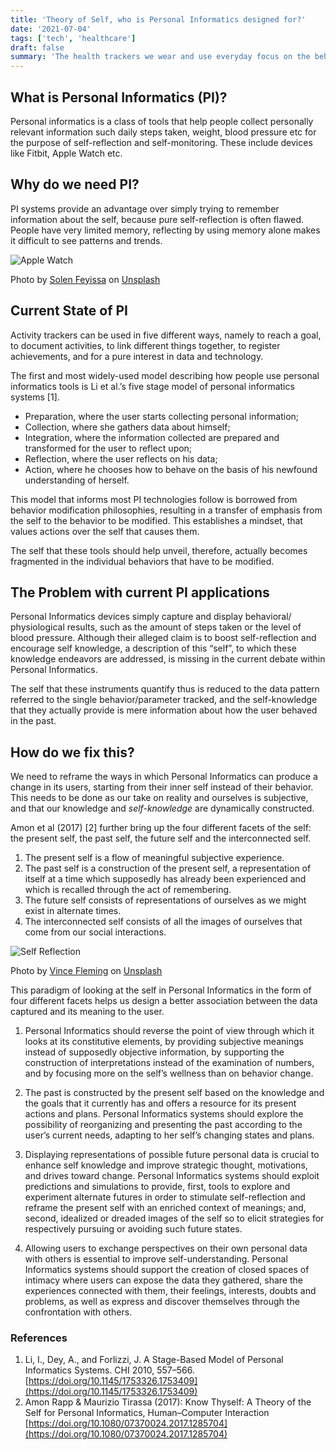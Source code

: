 ```yaml
---
title: 'Theory of Self, who is Personal Informatics designed for?'
date: '2021-07-04'
tags: ['tech', 'healthcare']
draft: false
summary: 'The health trackers we wear and use everyday focus on the behavior to be tracked, rather than the self from which the behaviour emerges. The self that these tools should help unveil, therefore, actually becomes fragmented in the individual behaviors that have to be modified.'
---
```


## What is Personal Informatics (PI)?

Personal informatics is a class of tools that help people collect personally relevant information such daily steps taken, weight, blood pressure etc for the purpose of self-reflection and self-monitoring. These include devices like Fitbit, Apple Watch etc.

## Why do we need PI?

PI systems provide an advantage over simply trying to remember information about the self, because pure self-reflection is often flawed. People have very limited memory, reflecting by using memory alone makes it difficult to see patterns and trends.

<div className="w-full rounded-md">
  <div className="text-center">
    <Image alt="Apple Watch" src="/static/images/PI/apple-watch.jpg" width={640} height={426} />
  </div>
</div>

Photo by <a href="https://unsplash.com/@solenfeyissa?utm_source=unsplash&utm_medium=referral&utm_content=creditCopyText">Solen Feyissa</a> on <a href="https://unsplash.com/s/photos/apple-watch?utm_source=unsplash&utm_medium=referral&utm_content=creditCopyText">Unsplash</a>

## Current State of PI

Activity trackers can be used in five different ways, namely to reach a goal, to document activities, to link different things together, to register achievements, and for a pure interest in data and technology.

The first and most widely-used model describing how people use personal informatics tools is Li et al.’s five stage model of personal informatics systems [1].

- Preparation, where the user starts collecting personal information;
- Collection, where she gathers data about himself;
- Integration, where the information collected are prepared and
  transformed for the user to reflect upon;
- Reflection, where the user reflects on his data;
- Action, where he chooses how to behave on the basis of his
  newfound understanding of herself.

This model that informs most PI technologies follow is borrowed from behavior modification philosophies, resulting in a transfer of emphasis from the self to the behavior to be modified. This establishes a mindset, that values actions over the self that causes them.

The self that these tools should help unveil, therefore, actually becomes fragmented in the individual behaviors that have to be modified.

## The Problem with current PI applications

Personal Informatics devices simply capture and display behavioral/ physiological results, such as the amount of steps taken or the level of blood pressure. Although their alleged claim is to boost self-reflection and encourage self knowledge, a description of this “self”, to which these knowledge endeavors are addressed, is missing in the current debate within Personal Informatics.

The self that these instruments quantify thus is reduced to the data pattern referred to the single behavior/parameter tracked, and the self-knowledge that they actually provide is mere information about how the user behaved in the past.

## How do we fix this?

We need to reframe the ways in which Personal Informatics can produce a change in its users, starting from their inner self instead of their behavior.
This needs to be done as our take on reality and ourselves is subjective, and that our knowledge and _self-knowledge_ are dynamically constructed.

Amon et al (2017) [2] further bring up the four different facets of the self: the present self, the past self, the future self and the interconnected self.

1. The present self is a flow of meaningful subjective experience.
2. The past self is a construction of the present self, a representation of itself at a time which supposedly has already been experienced and which is recalled through the act of remembering.
3. The future self consists of representations of ourselves as we might exist in alternate times.
4. The interconnected self consists of all the images of ourselves that come from our social interactions.

<div className="w-full rounded-md">
  <div className="text-center">
    <Image alt="Self Reflection" src="/static/images/PI/reflection.jpg" width={640} height={426} />
  </div>
</div>

Photo by <a href="https://unsplash.com/@vincefleming?utm_source=unsplash&utm_medium=referral&utm_content=creditCopyText">Vince Fleming</a> on <a href="https://unsplash.com/s/photos/reflection?utm_source=unsplash&utm_medium=referral&utm_content=creditCopyText">Unsplash</a>

This paradigm of looking at the self in Personal Informatics in the form of four different facets helps us design a better association between the data captured and its meaning to the user.

1. Personal Informatics should reverse the point of view through which it looks at its constitutive elements, by providing subjective meanings instead of supposedly objective information, by supporting the construction of interpretations instead of the examination of numbers, and by focusing more on the self’s wellness than on behavior change.

2. The past is constructed by the present self based on the knowledge and the goals that it currently has and offers a resource for its present actions and plans. Personal Informatics
   systems should explore the possibility of reorganizing and presenting the past according to the user’s current needs, adapting to her self’s changing states and plans.

3. Displaying representations of possible future personal data is crucial to enhance self knowledge and improve strategic thought, motivations, and drives toward change. Personal Informatics systems should exploit predictions and simulations to provide, first, tools to explore and experiment alternate futures in order to stimulate self-reflection and reframe the present self with an enriched context of meanings; and, second, idealized or dreaded images of the self so to elicit strategies for respectively pursuing or avoiding such future states.

4. Allowing users to exchange perspectives on their own personal data with others is essential to improve self-understanding. Personal Informatics systems should support the creation of
   closed spaces of intimacy where users can expose the data they gathered, share the experiences connected with them, their feelings, interests, doubts and problems, as well as express and
   discover themselves through the confrontation with others.

### References

1. Li, I., Dey, A., and Forlizzi, J. A Stage-Based Model of Personal Informatics Systems. CHI 2010, 557–566. [https://doi.org/10.1145/1753326.1753409](https://doi.org/10.1145/1753326.1753409)
2. Amon Rapp & Maurizio Tirassa (2017): Know Thyself: A Theory of the Self for Personal Informatics, Human–Computer Interaction [https://doi.org/10.1080/07370024.2017.1285704](https://doi.org/10.1080/07370024.2017.1285704)

